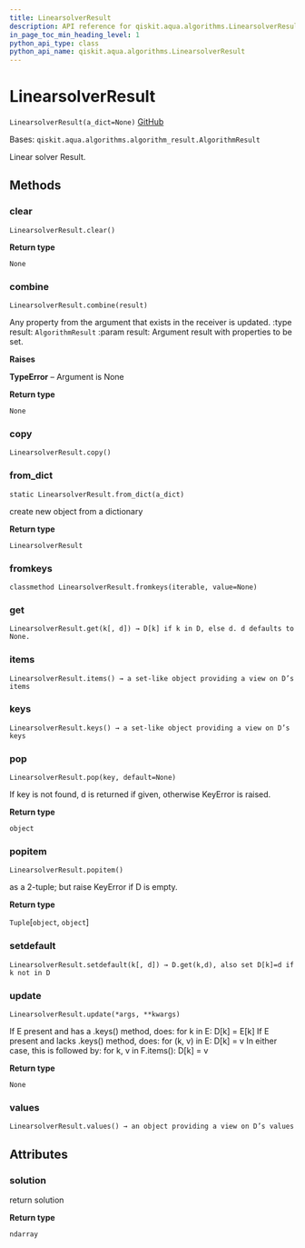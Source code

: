 ```yaml
---
title: LinearsolverResult
description: API reference for qiskit.aqua.algorithms.LinearsolverResult
in_page_toc_min_heading_level: 1
python_api_type: class
python_api_name: qiskit.aqua.algorithms.LinearsolverResult
---
```


# LinearsolverResult

<span id="qiskit.aqua.algorithms.LinearsolverResult" />

`LinearsolverResult(a_dict=None)` [GitHub](https://github.com/qiskit-community/qiskit-aqua/tree/stable/0.9/qiskit/aqua/algorithms/linear_solvers/linear_solver_result.py "view source code")

Bases: `qiskit.aqua.algorithms.algorithm_result.AlgorithmResult`

Linear solver Result.

## Methods

### clear

<span id="qiskit.aqua.algorithms.LinearsolverResult.clear" />

`LinearsolverResult.clear()`

**Return type**

`None`

### combine

<span id="qiskit.aqua.algorithms.LinearsolverResult.combine" />

`LinearsolverResult.combine(result)`

Any property from the argument that exists in the receiver is updated. :type result: `AlgorithmResult` :param result: Argument result with properties to be set.

**Raises**

**TypeError** – Argument is None

**Return type**

`None`

### copy

<span id="qiskit.aqua.algorithms.LinearsolverResult.copy" />

`LinearsolverResult.copy()`

### from\_dict

<span id="qiskit.aqua.algorithms.LinearsolverResult.from_dict" />

`static LinearsolverResult.from_dict(a_dict)`

create new object from a dictionary

**Return type**

`LinearsolverResult`

### fromkeys

<span id="qiskit.aqua.algorithms.LinearsolverResult.fromkeys" />

`classmethod LinearsolverResult.fromkeys(iterable, value=None)`

### get

<span id="qiskit.aqua.algorithms.LinearsolverResult.get" />

`LinearsolverResult.get(k[, d]) → D[k] if k in D, else d. d defaults to None.`

### items

<span id="qiskit.aqua.algorithms.LinearsolverResult.items" />

`LinearsolverResult.items() → a set-like object providing a view on D’s items`

### keys

<span id="qiskit.aqua.algorithms.LinearsolverResult.keys" />

`LinearsolverResult.keys() → a set-like object providing a view on D’s keys`

### pop

<span id="qiskit.aqua.algorithms.LinearsolverResult.pop" />

`LinearsolverResult.pop(key, default=None)`

If key is not found, d is returned if given, otherwise KeyError is raised.

**Return type**

`object`

### popitem

<span id="qiskit.aqua.algorithms.LinearsolverResult.popitem" />

`LinearsolverResult.popitem()`

as a 2-tuple; but raise KeyError if D is empty.

**Return type**

`Tuple`\[`object`, `object`]

### setdefault

<span id="qiskit.aqua.algorithms.LinearsolverResult.setdefault" />

`LinearsolverResult.setdefault(k[, d]) → D.get(k,d), also set D[k]=d if k not in D`

### update

<span id="qiskit.aqua.algorithms.LinearsolverResult.update" />

`LinearsolverResult.update(*args, **kwargs)`

If E present and has a .keys() method, does: for k in E: D\[k] = E\[k] If E present and lacks .keys() method, does: for (k, v) in E: D\[k] = v In either case, this is followed by: for k, v in F.items(): D\[k] = v

**Return type**

`None`

### values

<span id="qiskit.aqua.algorithms.LinearsolverResult.values" />

`LinearsolverResult.values() → an object providing a view on D’s values`

## Attributes

<span id="qiskit.aqua.algorithms.LinearsolverResult.solution" />

### solution

return solution

**Return type**

`ndarray`

